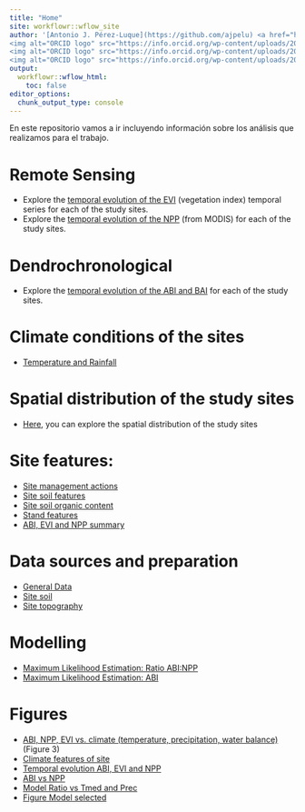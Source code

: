 ```yaml
---
title: "Home"
site: workflowr::wflow_site
author: '[Antonio J. Pérez-Luque](https://github.com/ajpelu) <a href="https://orcid.org/0000-0002-1747-0469" target="orcid.widget">
<img alt="ORCID logo" src="https://info.orcid.org/wp-content/uploads/2019/11/orcid_16x16.png" width="16" height="16" /></a>, Darío Martín-Benito <a href="https://orcid.org/0000-0002-6738-3312" target="orcid.widget">
<img alt="ORCID logo" src="https://info.orcid.org/wp-content/uploads/2019/11/orcid_16x16.png" width="16" height="16" /></a>, Regino Zamora, Guillermo Gea-Izquierdo  <a href="https://orcid.org/0000-0003-0148-3721" target="orcid.widget">
<img alt="ORCID logo" src="https://info.orcid.org/wp-content/uploads/2019/11/orcid_16x16.png" width="16" height="16" /></a>'
output:
  workflowr::wflow_html:
    toc: false
editor_options:
  chunk_output_type: console
---
```


En este repositorio vamos a ir incluyendo información sobre los análisis que realizamos para el trabajo. 

# Remote Sensing

- Explore the [temporal evolution of the EVI](remote_sensing_iv.html) (vegetation index) temporal series for each of the study sites. 
- Explore the [temporal evolution of the NPP](remote_sensing_npp.html) (from MODIS) for each of the study sites.

# Dendrochronological 
- Explore the [temporal evolution of the ABI and BAI](dendro_ts.html) for each of the study sites.

# Climate conditions of the sites
- [Temperature and Rainfall](climate_analysis.html)

# Spatial distribution of the study sites 

- [Here](https://ajpelu.github.io/adaptamed_dendrospatial/), you can explore the spatial distribution of the study sites 

# Site features:

- [Site management actions](site_management_actions.html)
- [Site soil features](site_soil_analysis.html)
- [Site soil organic content](site_soc.html)
- [Stand features](site_forest_structure.html)
- [ABI, EVI and NPP summary](summary_evi_npp_abi.html)

# Data sources and preparation

- [General Data](data.html)
- [Site soil](site_soil_prepare.html)
- [Site topography](site_topography_prepare.html)

# Modelling
- [Maximum Likelihood Estimation: Ratio ABI:NPP](modelling_ratio.html)
- [Maximum Likelihood Estimation: ABI](modelling_abi.html)


# Figures
- [ABI, NPP, EVI vs. climate (temperature, precipitation, water balance)](figura_evi_abi_npp_vs_climate.html) (Figure 3)
- [Climate features of site](figure_clima_sites.html)
- [Temporal evolution ABI, EVI and NPP](figure_ts_dendro_remote.html)
- [ABI vs NPP](figura_abi_npp.html)
- [Model Ratio vs Tmed and Prec](figure_effect_model.html)
- [Figure Model selected](figure_main.html)

